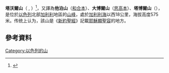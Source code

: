 {{Infobox mountain
| name           = 塔沃爾山
| native_name    = {{rtl-lang|he|הַר תָּבוֹר}}{{he}} 
| photo          = Mount Tabor4.jpg
| elevation_m    = 575
| location       = {{ISR}}[[下加利利|下加利利]]
| lat_d = 32 | lat_m = 41 | lat_s = 13.61 | lat_NS = N
| long_d = 35 | long_m = 23 | long_s = 25.38 | long_EW = E
| coordinates_ref = 
}}

'''塔沃爾山'''（{{lang-he|הַר תָּבוֹר}} <sup>''{{rtl-lang|he|Har Tavor}}''</sup>, {{lang-ar|جبل الطور}} <sup>''{{rtl-lang|ar|Jabal aṭ-Ṭūr}}''</sup>）<ref>{{cite book|author1=周定国|title=世界地名翻译大辞典|date=2007|publisher=中国对外翻译出版公司|location=北京|isbn=978-7-5001-0753-8}}</ref>，又譯為'''他泊山'''（[[和合本|和合本]]）、'''大博爾山'''（[[思高本|思高本]]）、'''塔博爾山'''（{{lang-en|Mount Tabor}}），是位於[[以色列|以色列]]北部[[加利利|加利利]]地區的[[山|山峰]]，處於[[加利利海|加利利海]]以西18公里，海拔高度575米。传统上认为，該山是《[[新約聖經|新約聖經]]》記載[[耶穌顯聖容|耶穌顯聖容]]的地方。

== 參考資料 ==
{{Reflist}}

{{Israel-geo-stub}}

[[Category:以色列的山|Category:以色列的山]]